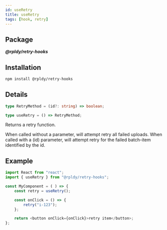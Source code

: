 ```yaml
---
id: useRetry
title: useRetry
tags: [hook, retry]
---
```


## Package

**_@rpldy/retry-hooks_**

## Installation

```bash npm2yarn
npm install @rpldy/retry-hooks
```

## Details

```typescript
type RetryMethod = (id?: string) => boolean;

type useRetry = () => RetryMethod;
```

Returns a retry function.

When called without a parameter, will attempt retry all failed uploads.
When called with a (id) parameter, will attempt retry for the failed batch-item identified by the id.

## Example

```javascript
import React from "react";
import { useRetry } from "@rpldy/retry-hooks";

const MyComponent = ( ) => {
    const retry = useRetry();

    const onClick = () => {
        retry("i-123");
    };

    return <button onClick={onClick}>retry item</button>;
};
```

